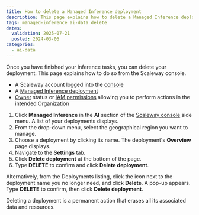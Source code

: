 ```yaml
---
title: How to delete a Managed Inference deployment
description: This page explains how to delete a Managed Inference deployment via the Scaleway console.
tags: managed-inference ai-data delete
dates:
  validation: 2025-07-21
  posted: 2024-03-06
categories:
  - ai-data
---
```



Once you have finished your inference tasks, you can delete your deployment. This page explains how to do so from the Scaleway console.

<Requirements />

  - A Scaleway account logged into the [console](https://console.scaleway.com)
  - A [Managed Inference deployment](/managed-inference/quickstart/)
  - [Owner](/iam/concepts/#owner) status or [IAM permissions](/iam/concepts/#permission) allowing you to perform actions in the intended Organization

1. Click **Managed Inference** in the **AI** section of the [Scaleway console](https://console.scaleway.com) side menu. A list of your deployments displays.
2. From the drop-down menu, select the geographical region you want to manage.
3. Choose a deployment by clicking its name. The deployment's **Overview** page displays.
4. Navigate to the **Settings** tab.
5. Click **Delete deployment** at the bottom of the page.
6. Type **DELETE** to confirm and click **Delete deployment**.

  Alternatively, from the Deployments listing, click the <Icon name="more" /> icon next to the deployment name you no longer need, and click **Delete**. A pop-up appears. Type **DELETE** to confirm, then click **Delete deployment**.

<Message type="important">
  Deleting a deployment is a permanent action that erases all its associated data and resources.
</Message>